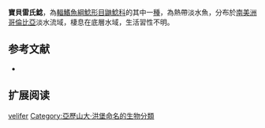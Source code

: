 {{expand|time=2015-07-11T09:33:33+00:00}}
{{Speciesbox
| name = 寶貝雷氏鯰
| image = 
| image_width = 250px
| status = NE
| status_system = IUCN3.1
| genus = Rhamdia
| species = velifer
| authority = [[Humboldt|Humboldt]], 1821
| synonyms = *''Pimelodus velifer '', Humboldt, 1821 
}}

'''寶貝雷氏鯰'''，為[[輻鰭魚綱|輻鰭魚綱]][[鯰形目|鯰形目]][[鼬鯰科|鼬鯰科]]的其中一[[種|種]]，為熱帶淡水魚，分布於[[南美洲|南美洲]][[哥倫比亞|哥倫比亞]]淡水流域，棲息在底層水域，生活習性不明。

==参考文献==
*{{FishBase_species|genus=Rhamdia|species=velifer|year=2015|month=7}}

== 扩展阅读 ==
{{refbegin}}
{{wikispecies-inline|Rhamdia velifer|寶貝雷氏鯰}}
{{refend}}
{{Taxonbar|from=Q536040}}

[[Category:雷氏鯰屬|velifer]]
[[Category:亞歷山大·洪堡命名的生物分類|Category:亞歷山大·洪堡命名的生物分類]]
